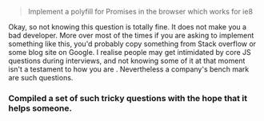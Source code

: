
<Home />


> Implement a polyfill for Promises in the browser which works for ie8


Okay, so not knowing this question is totally fine. It does not make you a bad developer. 
More over most of the times if you are asking to implement something like this, you'd 
probably copy something from Stack overflow or some blog site on Google. I realise 
people may get intimidated by core JS questions during interviews, and not knowing some of it at that moment
isn't a testament to how you are . Nevertheless a company's bench mark 
are such questions.


### Compiled a set of such tricky questions with the hope that it helps someone.

<TopicList />

